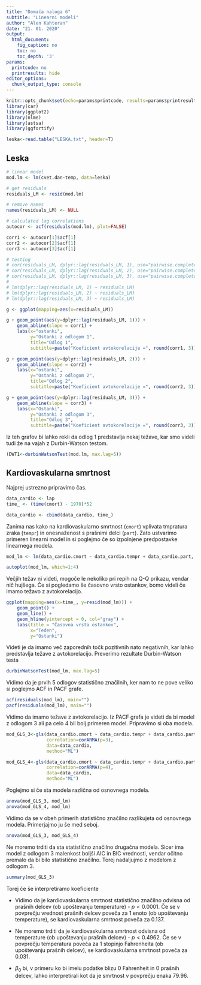 ```yaml
---
title: "Domača naloga 6"
subtitle: "Linearni modeli"
author: "Alen Kahteran"
date: "21. 01. 2020"
output:
  html_document:
    fig_caption: no
    toc: no
    toc_depth: '3'
params:
  printcode: no
  printresults: hide
editor_options:
  chunk_output_type: console
---
```


```r
knitr::opts_chunk$set(echo=params$printcode, results=params$printresults, warning=FALSE, message=FALSE)
library(car)
library(ggplot2)
library(nlme)
library(astsa)
library(ggfortify)

leska<-read.table("LESKA.txt", header=T)
```

## Leska

```r
# linear model
mod.lm <- lm(cvet.dan~temp, data=leska)

# get residuals
residuals_LM <- resid(mod.lm)

# remove names
names(residuals_LM) <- NULL

# calculated lag correlations
autocor <- acf(residuals(mod.lm), plot=FALSE)

corr1 <- autocor[1]$acf[1]
corr2 <- autocor[2]$acf[1]
corr3 <- autocor[3]$acf[1]

# testing
# cor(residuals_LM, dplyr::lag(residuals_LM, 1), use="pairwise.complete.obs")
# cor(residuals_LM, dplyr::lag(residuals_LM, 2), use="pairwise.complete.obs")
# cor(residuals_LM, dplyr::lag(residuals_LM, 3), use="pairwise.complete.obs")
# 
# lm(dplyr::lag(residuals_LM, 1) ~ residuals_LM)
# lm(dplyr::lag(residuals_LM, 2) ~ residuals_LM)
# lm(dplyr::lag(residuals_LM, 3) ~ residuals_LM)

g <- ggplot(mapping=aes(x=residuals_LM))

g + geom_point(aes(y=dplyr::lag(residuals_LM, 1))) +
    geom_abline(slope = corr1) +
    labs(x="ostanki",
         y="Ostanki z odlogom 1",
         title="Odlog 1",
         subtitle=paste("Koeficient avtokorelacije =", round(corr1, 3)))

g + geom_point(aes(y=dplyr::lag(residuals_LM, 2))) +
    geom_abline(slope = corr2) +
    labs(x="ostanki",
         y="Ostanki z odlogom 2",
         title="Odlog 2",
         subtitle=paste("Koeficient avtokorelacije =", round(corr2, 3)))

g + geom_point(aes(y=dplyr::lag(residuals_LM, 3))) +
    geom_abline(slope = corr3) +
    labs(x="Ostanki",
         y="Ostanki z odlogom 3",
         title="Odlog 3",
         subtitle=paste("Koeficient avtokorelacije =", round(corr3, 3)))

```

Iz teh grafov bi lahko rekli da odlog 1 predstavlja nekaj težave, kar smo videli tudi že na vajah z Durbin-Watson testom.

```r
(DWT1<-durbinWatsonTest(mod.lm, max.lag=5))
```

## Kardiovaskularna smrtnost

Najprej ustrezno pripravimo čas.

```r

data_cardio <- lap
time_ <- (time(cmort) - 1970)*52

data_cardio <- cbind(data_cardio, time_)
```

Zanima nas kako na kardiovaskularno smrtnost (`cmort`) vplivata tmpratura zraka (`tempr`) in onesnaženost s prašnimi delci (`part`). Zato ustvarimo primeren linearni model in si poglejmo če so izpolnjene predpostavke linearnega modela.
```r
mod_lm <- lm(data_cardio.cmort ~ data_cardio.tempr + data_cardio.part, data=data_cardio)

autoplot(mod_lm, which=1:4)
```

Večjih težav ni videti, mogoče le nekoliko pri repih na Q-Q prikazu, vendar nič hujšega. Če si pogledamo še časovno vrsto ostankov, bomo videli če imamo težavo z avtokorelacijo.


```r
ggplot(mapping=aes(x=time_, y=resid(mod_lm))) + 
    geom_point() + 
    geom_line() +
    geom_hline(yintercept = 0, col="gray") +
    labs(title = "Časovna vrsta ostankov",
         x="Teden",
         y="Ostanki")
```

Videti je da imamo več zaporednih točk pozitivnih nato negativnih, kar lahko predstavlja težave z avtokorelacijo. Preverimo rezultate Durbin-Watson testa

```r
durbinWatsonTest(mod_lm, max.lag=5)
```

Vidimo da je prvih 5 odlogov statistično značilnih, ker nam to ne pove veliko si poglejmo ACF in PACF grafe.

```r
acf(residuals(mod_lm), main="")
pacf(residuals(mod_lm), main="")
```

Vidimo da imamo težave z avtokorelacijo. Iz PACF grafa je videti da bi model z odlogom 3 ali pa celo 4 bil bolj primeren model. Pripravimo si oba modela.

```r
mod_GLS_3<-gls(data_cardio.cmort ~ data_cardio.tempr + data_cardio.part, 
               correlation=corARMA(p=3), 
               data=data_cardio, 
               method="ML")

mod_GLS_4<-gls(data_cardio.cmort ~ data_cardio.tempr + data_cardio.part, 
               correlation=corARMA(p=4), 
               data=data_cardio, 
               method="ML")
```

Poglejmo si če sta modela različna od osnovnega modela.

```r
anova(mod_GLS_3, mod_lm)
anova(mod_GLS_4, mod_lm)
```

Vidimo da se v obeh primerih statistično značilno razlikujeta od osnovnega modela. Primerjajmo ju še med seboj.

```r
anova(mod_GLS_3, mod_GLS_4)
```

Ne moremo trditi da sta statistično značilno drugačna modela. Sicer ima model z odlogom 3 malenkost boljši AIC in BIC vrednosti, vendar očitno premalo da bi bilo statistično značilno. Torej nadaljujmo z modelom z odlogom 3.

```r
summary(mod_GLS_3)
```

Torej če še interpretiramo koeficiente

* Vidimo da je kardiovaskularna smrtnost statistično značilno odvisna od prašnih delcev (ob upoštevanju temperature) - $p<0.0001$. Če se v povprečju vrednost prašnih delcev poveča za 1 enoto (ob upoštevanju temperature), se kardiovaskularna smrtnost poveča za $0.137$.

* Ne moremo trditi da je kardiovaskularna smrtnost odvisna od temperature (ob upoštevanju prašnih delcev) - $p<0.4962$.  Če se v povprečju temperatura poveča za 1 stopinjo Fahrenheita (ob upoštevanju prašnih delcev), se kardiovaskularna smrtnost poveča za $0.031$.

* $\beta_0$ bi, v primeru ko bi imelu podatke blizu 0 Fahrenheit in 0 prašnih delcev, lahko interpretirali kot da je smrtnost v povprečju enaka $79.96$.
